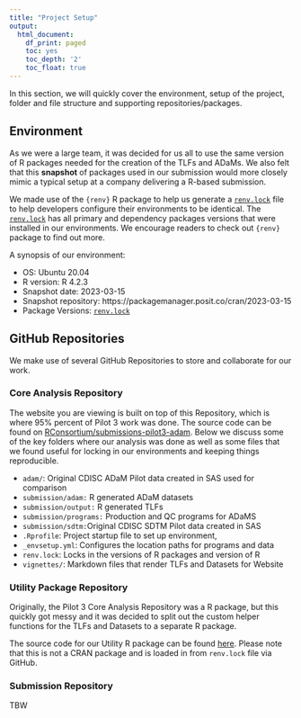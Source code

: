 ```yaml
---
title: "Project Setup"
output:
  html_document:
    df_print: paged
    toc: yes
    toc_depth: '2'
    toc_float: true
---
```


In this section, we will quickly cover the environment, setup of the project, folder and file structure and supporting repositories/packages.

## Environment 

As we were a large team, it was decided for us all to use the same version of R packages needed for the creation of the TLFs and ADaMs. We also felt that this **snapshot** of packages used in our submission would more closely mimic a typical setup at a company delivering a R-based submission.

We made use of the `{renv}` R package to help us generate a [`renv.lock`](https://github.com/RConsortium/submissions-pilot3-adam/blob/main/renv.lock) file
 to help developers configure their environments to be identical. The  [`renv.lock`](https://github.com/RConsortium/submissions-pilot3-adam/blob/main/renv.lock) has all primary and dependency packages versions that were installed in our environments.  We encourage readers to check out `{renv}` package to find out more.

A synopsis of our environment:

- OS: Ubuntu 20.04
- R version: R 4.2.3
- Snapshot date: 2023-03-15
- Snapshot repository: https://packagemanager.posit.co/cran/2023-03-15
- Package Versions: [`renv.lock`](https://github.com/RConsortium/submissions-pilot3-adam/blob/main/renv.lock)

## GitHub Repositories

We make use of several GitHub Repositories to store and collaborate for our work.

### Core Analysis Repository 

The website you are viewing is built on top of this Repository, which is where 95% percent of Pilot 3 work was done. The source code can be found on  [RConsortium/submissions-pilot3-adam](https://github.com/RConsortium/submissions-pilot3-adam). Below we discuss some of the key folders where our analysis was done as well as some files that we found useful for locking in our environments and keeping things reproducible.  

- `adam/`: Original CDISC ADaM Pilot data created in SAS used for comparison
- `submission/adam:` R generated ADaM datasets
- `submission/output:` R generated TLFs
- `submission/programs:` Production and QC programs for ADaMS 
- `submission/sdtm:`Original CDISC SDTM Pilot data created in SAS
- `.Rprofile`: Project startup file to set up environment,
- `_envsetup.yml`: Configures the location paths for programs and data
- `renv.lock`: Locks in the versions of R packages and version of R
- `vignettes/`: Markdown files that render TLFs and Datasets for Website

### Utility Package Repository

Originally, the Pilot 3 Core Analysis Repository was a R package, but this quickly got messy and it was decided to split out the custom helper functions for the TLFs and Datasets to a separate R package. 

The source code for our Utility R package can be found [here](https://github.com/RConsortium/submissions-pilot3-utilities). Please note that this is not a CRAN package and is loaded in from `renv.lock` file via GitHub.

### Submission Repository

TBW
  



 
